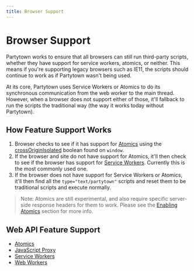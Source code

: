 ```yaml
---
title: Browser Support
---
```


# Browser Support

Partytown works to ensure that all browsers can still run third-party scripts, whether they have support for service workers, atomics, or neither. This means if you're supporting legacy browsers such as IE11, the scripts should continue to work as if Partytown wasn't being used.

At its core, Partytown uses Service Workers or Atomics to do its synchronous communication from the web worker to the main thread. However, when a browser does not support either of those, it'll fallback to run the scripts the traditional way (the way it works today without Partytown).

## How Feature Support Works

1. Browser checks to see if it has support for [Atomics](https://developer.mozilla.org/en-US/docs/Web/JavaScript/Reference/Global_Objects/Atomics) using the [crossOriginIsolated](https://developer.mozilla.org/en-US/docs/Web/API/crossOriginIsolated) boolean found on `window`.
1. If the browser and site do not have support for Atomics, it'll then check to see if the browser has support for [Service Workers](https://developer.mozilla.org/en-US/docs/Web/API/Service_Worker_API). Currently this is the most commonly used one.
1. If the browser does not have support for Service Workers or Atomics, it'll then find all the `type="text/partytown"` scripts and reset them to be traditional scripts and execute normally.

> Note: Atomics are still experimental, and also require specific server-side response headers for them to work. Please see the [Enabling Atomics](/atomics) section for more info.

## Web API Feature Support

- [Atomics](https://caniuse.com/mdn-javascript_builtins_atomics)
- [JavaScript Proxy](https://caniuse.com/proxy)
- [Service Workers](https://caniuse.com/serviceworkers)
- [Web Workers](https://caniuse.com/webworkers)
